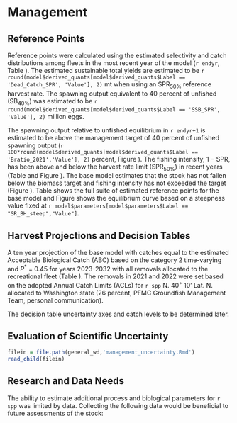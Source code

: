 # Management 

## Reference Points

Reference points were calculated using the estimated selectivity and catch distributions among fleets in the most recent year of the model (`r endyr`, Table \ref{tab:referenceES}). The estimated sustainable total yields are estimated to be `r round(model$derived_quants[model$derived_quants$Label == 'Dead_Catch_SPR', 'Value'], 2)` mt when using an $\text{SPR}_{50\%}$ reference harvest rate. The spawning output equivalent to 40 percent of unfished ($\text{SB}_{40\%}$) was estimated to be `r round(model$derived_quants[model$derived_quants$Label == 'SSB_SPR', 'Value'], 2)` million eggs. 

The spawning output relative to unfished equilibrium in `r endyr+1` is estimated to be above the management target of 40 percent of unfished spawning output (`r 100*round(model$derived_quants[model$derived_quants$Label == 'Bratio_2021','Value'], 2)` percent, Figure \ref{fig:depl}). The fishing intensity, $1-\text{SPR}$, has been above and below the harvest rate limit ($\text{SPR}_{50\%}$) in recent years (Table \ref{tab:timeseries} and Figure \ref{fig:1-spr}). The base model estimates that the stock has not fallen below the biomass target and fishing intensity has not exceeded the target (Figure \ref{fig:phase}). Table \ref{tab:referenceES} shows the full suite of estimated reference points for the base model and Figure \ref{fig:yield} shows the equilibrium curve based on a steepness value fixed at `r model$parameters[model$parameters$Label == "SR_BH_steep","Value"]`.

## Harvest Projections and Decision Tables

A ten year projection of the base model with catches equal to the estimated Acceptable Biological Catch (ABC) based on the category 2 time-varying and $P^*$ = 0.45 for years 2023-2032 with all removals allocated to the recreational fleet (Table \ref{tab:project}). The removals in 2021 and 2022 were set based on the adopted Annual Catch Limits (ACLs) for `r spp` N. 40$^\circ$ 10' Lat. N. allocated to Washington state (26 percent, PFMC Groundfish Management Team, personal communication). 

The decision table uncertainty axes and catch levels to be determined later.

## Evaluation of Scientific Uncertainty

```r
filein = file.path(general_wd,'management_uncertainty.Rmd')
read_child(filein)
```

## Research and Data Needs

The ability to estimate additional process and biological parameters for `r spp` was limited by data. Collecting the following data would be beneficial to future assessments of the stock:

\begin{itemize}

	\item Continue collecting length and otolith samples from recreational catches with an emphasis on increasing annual samples collected.

	\item Collect length data for the commercial fleet if catches occur.

	\item Evaluate the connectivity of `r spp` stocks off the coast of Oregon and Washington. 

\end{itemize}
